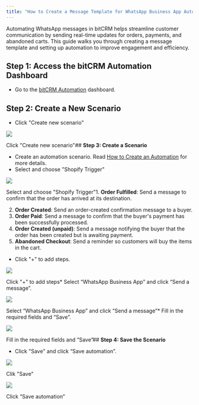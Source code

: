 ```yaml
---
title: "How to Create a Message Template for WhatsApp Business App Automation"
---
```


Automating WhatsApp messages in bitCRM helps streamline customer communication by sending real-time updates for orders, payments, and abandoned carts. This guide walks you through creating a message template and setting up automation to improve engagement and efficiency.

## **Step 1: Access the bitCRM Automation Dashboard**

- Go to the [bitCRM Automation](https://app.bitbybit.studio/bitcrm/automation-new) dashboard.

## **Step 2: Create a New Scenario**

- Click "Create new scenario"

![](https://cdn.prod.website-files.com/659655f5b20d395a5c69efcf/66f5090a8f80679c4af29197_AD_4nXcOXzD_NSvrJFws7xX3NQQCpMRHD1KZMcCbEX1zfKpk231kvVD1vILvnpijNbWqdGsGRKYnQPpibBzgSfjo39CDgeM0QB70rTXlRpxaxUvNFLi3xxr9v-OZwaKQ-Cl97Y7FfoTr_IxN9JfWiBJIXaOfNTY.png)

Click "Create new scenario"## **Step 3: Create a Scenario**

- Create an automation scenario. Read [How to Create an Automation](https://knowledge.bitbybit.studio/bitcrm/how-to-create-an-automation) for more details.
- Select and choose "Shopify Trigger"

![](https://cdn.prod.website-files.com/659655f5b20d395a5c69efcf/6706eaba8cac047bba2e1eae_AD_4nXcU5zetM7rnki6isxf9lWYGH-ob61aCe-gPllLE2psWLWuO0kmq5f_UswKCRKWfebmGLWyf1u4e_1wqx8GjXeqKT20cw96CeJsmnN_DELr2eRbEMikX22EUKqh3yRlNWKguWMG5Ucnnbvavt31dxXB0DNQe.png)

Select and choose "Shopify Trigger"1. **Order Fulfilled**: Send a message to confirm that the order has arrived at its destination.

2. **Order Created**: Send an order-created confirmation message to a buyer.
3. **Order Paid**: Send a message to confirm that the buyer's payment has been successfully processed.
4. **Order Created (unpaid)**: Send a message notifying the buyer that the order has been created but is awaiting payment.
5. **Abandoned Checkout**: Send a reminder so customers will buy the items in the cart.

- Click "\+" to add steps.

![](https://cdn.prod.website-files.com/659655f5b20d395a5c69efcf/66f5149b8b53a8e2864a5f52_AD_4nXfAYbhkMrJ8uWpICPRUjmj24QuR_LMVY9X_yjXEynvxXYX4YjNqn1CHAqXNwmTI9Plj_Ih_BieeibDih_XHQ3JBe9l4b9VHqkWtYmiveSdGHlYXA5Of6J7fUJPFO5_pwkf72xRTh2Kr2kLex2gaqRFiQkY.png)

Click "\+" to add steps\* Select “WhatsApp Business App” and click “Send a message”.

![](https://cdn.prod.website-files.com/659655f5b20d395a5c69efcf/67caa8a36f5ea848efa21be7_AD_4nXc3N8OKg02MTU2mStDWsJNanC6Gb9t9k1mMFRvgd62D6g2tQCT2ElMkml9jOUjM5fNQtkBghwM53YzSmhLt9XSnAB1lPA3t00_DOmZ98_2WyUZbtikNFoWDu5EGYsy9onal6e7zDQ.png)

Select “WhatsApp Business App” and click “Send a message”\* Fill in the required fields and “Save”.

![](https://cdn.prod.website-files.com/659655f5b20d395a5c69efcf/67caa8a32ca00d78c4a744f6_AD_4nXcNotiE7ornXBY-HSn1EViQSqdu-nk3Qi_r-adHxrue6GtVZ_1t1SNGqfulyfeX4S3yNyauNCw3s5s_DBlS2A6iRxyiWcMKLUmpzxWBRbZO6E0aXaZ8Ir-K30P_wOJ2sStYPnNjqA.png)

Fill in the required fields and “Save”## **Step 4: Save the Scenario**

- Click "Save" and click “Save automation”.

![](https://cdn.prod.website-files.com/659655f5b20d395a5c69efcf/6706e9308cac047bba2cabfa_AD_4nXegf1ouCi52rg0XROpcKjUOQbd6eAAL3oXf_i-0ckHTG6G3gIm4z_QN-P_Rg5bxdAxCs3gw4J78mKC6JNFkxMILW0sHUBq7XBfGElKIfclx2fS1n63q5T3SJRU9A7utBwWqjt9zYv_sPmaERf0oGfpq6YLt.png)

Clik "Save"

![](https://cdn.prod.website-files.com/659655f5b20d395a5c69efcf/6706e93079b85690c9bc5f79_AD_4nXdzMZDB8c_jFljHWBv77KOnSVNOO0jDdpxUw7S7kq97rTnbPIQF4sozrRgkqRceZ9a7HoYlAmeE7QUlN6N-VXOzOkEjr_SvnSkq3ln9zQvWS8oRLS4b4dLFl0pVC1U0yv0F84iqb6WkmEBuwDBTj36H5Oc.png)

Click “Save automation”